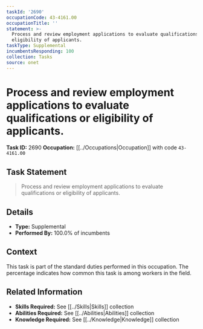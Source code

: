 ```yaml
---
taskId: '2690'
occupationCode: 43-4161.00
occupationTitle: ''
statement: >-
  Process and review employment applications to evaluate qualifications or
  eligibility of applicants.
taskType: Supplemental
incumbentsResponding: 100
collection: Tasks
source: onet
---
```

# Process and review employment applications to evaluate qualifications or eligibility of applicants.

**Task ID:** 2690
**Occupation:** [[../Occupations|Occupation]] with code `43-4161.00`

## Task Statement

> Process and review employment applications to evaluate qualifications or eligibility of applicants.

## Details

- **Type:** Supplemental
- **Performed By:** 100.0% of incumbents

## Context

This task is part of the standard duties performed in this occupation. The percentage indicates how common this task is among workers in the field.

## Related Information

- **Skills Required:** See [[../Skills|Skills]] collection
- **Abilities Required:** See [[../Abilities|Abilities]] collection
- **Knowledge Required:** See [[../Knowledge|Knowledge]] collection
